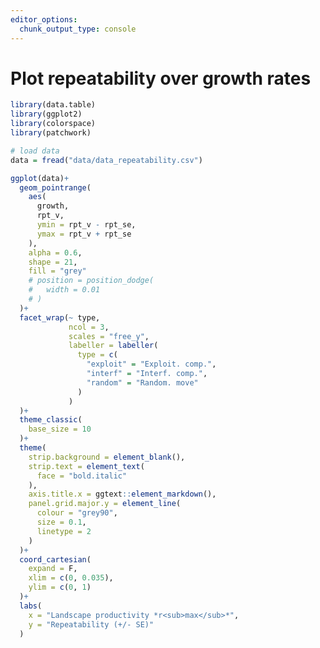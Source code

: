 ```yaml
---
editor_options: 
  chunk_output_type: console
---
```


# Plot repeatability over growth rates

```r
library(data.table)
library(ggplot2)
library(colorspace)
library(patchwork)
```

```r
# load data
data = fread("data/data_repeatability.csv")
```


```r
ggplot(data)+
  geom_pointrange(
    aes(
      growth, 
      rpt_v,
      ymin = rpt_v - rpt_se,
      ymax = rpt_v + rpt_se
    ),
    alpha = 0.6,
    shape = 21,
    fill = "grey"
    # position = position_dodge(
    #   width = 0.01
    # )
  )+
  facet_wrap(~ type,
             ncol = 3,
             scales = "free_y",
             labeller = labeller(
               type = c(
                 "exploit" = "Exploit. comp.",
                 "interf" = "Interf. comp.",
                 "random" = "Random. move"
               )
             )
  )+
  theme_classic(
    base_size = 10
  )+
  theme(
    strip.background = element_blank(),
    strip.text = element_text(
      face = "bold.italic"
    ),
    axis.title.x = ggtext::element_markdown(),
    panel.grid.major.y = element_line(
      colour = "grey90",
      size = 0.1,
      linetype = 2
    )
  )+
  coord_cartesian(
    expand = F,
    xlim = c(0, 0.035),
    ylim = c(0, 1)
  )+
  labs(
    x = "Landscape productivity *r<sub>max</sub>*",
    y = "Repeatability (+/- SE)"
  )
```

